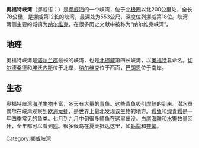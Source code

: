 '''奥福特峡湾'''（挪威语：{{lang|no|Ofotfjorden}}）是[[挪威海|挪威海]]的一个峡湾，位于[[北极圈|北极圈]]以北200公里处，全长78公里，是挪威第12长的峡湾，最深处为553公尺，深度位列挪威第18位。峡湾两侧主要的城镇为[[纳尔维克|纳尔维克]]，在很多历史文献中被称为“纳尔维克峡湾”。

== 地理 ==
{{wide image|Herjangsfjorden & Ofotfjorden, wide, 2009 09.jpg|800px|[[赫扬斯峡湾|赫扬斯峡湾]]（{{lang|no|Herjangsfjord}}）在前景， 奥福特峡湾在后景}}
奥福特峡湾是[[诺尔兰郡|诺尔兰郡]]最长的峡湾，也是[[北挪威|北挪威]]第四长峡湾，以[[奥福特|奥福特]]县命名。[[切尔德桑德|切尔德桑德]]和[[埃沃内斯|埃沃内斯]]位于北岸，[[纳尔维克|纳尔维克]]位于西面，[[巴朗恩|巴朗恩]]位于南岸。

== 生态 ==
奥福特峡湾[[海洋生物|海洋生物]]丰富，冬天有大量的[[青鱼|青鱼]]。这些青鱼吸引[[虎鲸|虎鲸]]的到来。潜水员偶尔在峡湾观察到[[欧洲龙虾|欧洲龙虾]]，是世界上最北发现该生物的地方。[[鳕鱼|鳕鱼]]和[[绿青鳕|绿青鳕]]是一年四季常见的鱼类。七月到九月中旬很多[[大西洋鲭鱼|鲭鱼]]在这里出没。[[白尾海雕|白尾海雕]]和[[水獭|水獭]]数量回升，全年都可以看到[[鸥|鸥]]。很多候鸟在夏天抵达这里，如[[蛎鹬|蛎鹬]]和[[苍鹭|苍鹭]]。

[[Category:挪威峡湾|Category:挪威峡湾]]